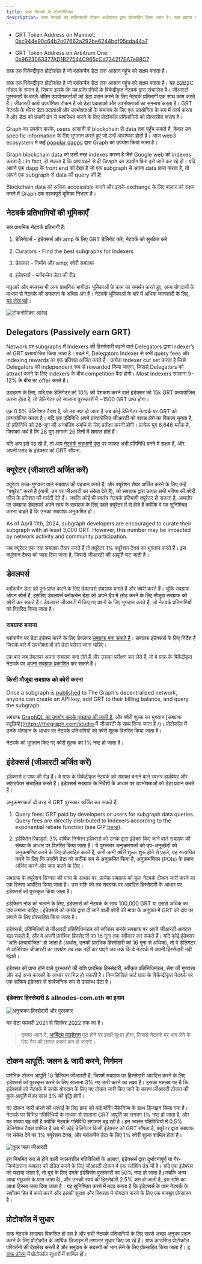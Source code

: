 ```yaml
---
title: ग्राफ नेटवर्क के टोकनोमिक्स
description: ग्राफ़ नेटवर्क को शक्तिशाली टोकन अर्थशास्त्र द्वारा प्रोत्साहित किया जाता है। यहां बताया गया है कि कैसे GET, ग्राफ़ का मूल कार्य उपयोगिता टोकन काम करता है।
---
```


- GRT Token Address on Mainnet: [0xc944e90c64b2c07662a292be6244bdf05cda44a7](https://etherscan.io/token/0xc944e90c64b2c07662a292be6244bdf05cda44a7)

- GRT Token Address on Arbitrum One: [0x9623063377AD1B27544C965cCd7342f7EA7e88C7](https://arbiscan.io/token/0x9623063377ad1b27544c965ccd7342f7ea7e88c7)

ग्राफ़ एक विकेन्द्रीकृत प्रोटोकॉल है जो ब्लॉकचैन डेटा तक आसान पहुंच को सक्षम बनाता है।

ग्राफ़ एक विकेन्द्रीकृत प्रोटोकॉल है जो ब्लॉकचैन डेटा तक आसान पहुंच को सक्षम बनाता है। यह B2B2C मॉडल के समान है, सिवाय इसके कि यह प्रतिभागियों के विकेंद्रीकृत नेटवर्क द्वारा संचालित है। जीआरटी पुरस्कारों के बदले अंतिम उपयोगकर्ताओं को डेटा प्रदान करने के लिए नेटवर्क प्रतिभागी एक साथ काम करते हैं। जीआरटी कार्य उपयोगिता टोकन है जो डेटा प्रदाताओं और उपभोक्ताओं का समन्वय करता है। GRT नेटवर्क के भीतर डेटा प्रदाताओं और उपभोक्ताओं के समन्वय के लिए एक उपयोगिता के रूप में कार्य करता है और डेटा को प्रभावी ढंग से व्यवस्थित करने के लिए प्रोटोकॉल प्रतिभागियों को प्रोत्साहित करता है।

Graph का उपयोग करके, users आसानी से blockchain से data तक पहुँच सकते हैं, केवल उन specific information के लिए भुगतान करते हुए जो उन्हें आवश्यक होती है। आज web3 ecosystem में कई [popular dapps](https://thegraph.com/explorer) द्वारा Graph का उपयोग किया जाता है।

Graph blockchain data को उसी तरह indexes करता है जैसे Google web को indexes करता है। In fact, हो सकता है कि आप पहले से ही Graph का उपयोग बिना इसे जाने कर रहे हों। यदि आपने एक dapp के front end को देखा है जो एक subgraph से अपना data प्राप्त करता है, तो आपने एक subgraph से data की query की है!

Blockchain data को अधिक accessible बनाने और इसके exchange के लिए बाज़ार को सक्षम करने में Graph एक महत्वपूर्ण भूमिका निभाता है।

## नेटवर्क प्रतिभागियों की भूमिकाएँ

चार प्राथमिक नेटवर्क प्रतिभागी हैं:

1.  डेलिगेटर्स - इंडेक्सर्स और amp के लिए GRT डेलिगेट करें; नेटवर्क को सुरक्षित करें

2.  Curators - Find the best subgraphs for Indexers

3.  डेवलपर - निर्माण और amp; क्वेरी सबग्राफ

4.  इंडेक्सर्स - ब्लॉकचेन डेटा की रीढ़

मछुआरे और मध्यस्थ भी अन्य प्राथमिक भागीदार भूमिकाओं के काम का समर्थन करते हुए, अन्य योगदानों के माध्यम से नेटवर्क की सफलता के अभिन्न अंग हैं। नेटवर्क भूमिकाओं के बारे में अधिक जानकारी के लिए, [यह लेख पढ़ें](https://thegraph.com/blog/the-graph-grt-token-economics/)।

![टोकनोमिक्स आरेख](/img/updated-tokenomics-image.png)

## Delegators (Passively earn GRT)

Network पर subgraphs में Indexers की हिस्सेदारी बढ़ाने वाले Delegators द्वारा Indexer’s को GRT प्रत्यायोजित किया जाता है। बदले में, Delegators Indexer से सभी query fees और indexing rewards का एक प्रतिशत अर्जित करते हैं। प्रत्येक Indexer cut set करता है जिसे Delegators को independent रूप से rewarded किया जाएगा, जिससे Delegators को attract करने के लिए Indexers के बीच competition पैदा होगी। Most Indexers सालाना 9-12% के बीच का offer करते हैं।

उदाहरण के लिए, यदि एक डेलिगेटर को 10% की पेशकश करने वाले इंडेक्सर को 15k GRT प्रत्यायोजित करना होता है, तो डेलिगेटर को सालाना पुरस्कारों में ~1500 GRT प्राप्त होगा।

एक 0.5% डेलिगेशन टैक्स है, जो तब नष्ट हो जाता है जब कोई डेलिगेटर नेटवर्क पर GRT को प्रत्यायोजित करता है। यदि एक प्रतिनिधि अपने प्रत्यायोजित जीआरटी को वापस लेने का विकल्प चुनता है, तो प्रतिनिधि को 28-युग की अनबंडिंग अवधि के लिए प्रतीक्षा करनी होगी। प्रत्येक युग 6,646 ब्लॉक है, जिसका अर्थ है कि 28 युग लगभग 26 दिनों में समाप्त होते हैं।

यदि आप इसे पढ़ रहे हैं, तो आप [नेटवर्क सहभागी पृष्ठ](https://thegraph.com/explorer/participants/indexers) पर जाकर अभी प्रतिनिधि बनने में सक्षम हैं, और अपनी पसंद के इंडेक्सर को GRT सौंपना.

## क्यूरेटर (जीआरटी अर्जित करें)

क्यूरेटर उच्च-गुणवत्ता वाले सबग्राफ की पहचान करते हैं, और क्यूरेशन शेयर अर्जित करने के लिए उन्हें "क्यूरेट" करते हैं (यानी, उन पर जीआरटी का संकेत देते हैं), जो सबग्राफ द्वारा उत्पन्न सभी भविष्य की क्वेरी फीस के प्रतिशत की गारंटी देते हैं। जबकि कोई भी स्वतंत्र नेटवर्क प्रतिभागी क्यूरेटर हो सकता है, आमतौर पर सबग्राफ डेवलपर्स अपने स्वयं के सबग्राफ के लिए पहले क्यूरेटर में से होते हैं क्योंकि वे यह सुनिश्चित करना चाहते हैं कि उनका सबग्राफ अनुक्रमित हो।

As of April 11th, 2024, subgraph developers are encouraged to curate their subgraph with at least 3,000 GRT. However, this number may be impacted by network activity and community participation.

जब क्यूरेटर एक नया सबग्राफ तैयार करते हैं तो क्यूरेटर 1% क्यूरेशन टैक्स का भुगतान करते हैं। इस क्यूरेशन टैक्स को जला दिया जाता है, जिससे जीआरटी की आपूर्ति घट जाती है।

## डेवलपर्स

ब्लॉकचैन डेटा को पुनः प्राप्त करने के लिए डेवलपर्स सबग्राफ बनाते हैं और क्वेरी करते हैं। चूंकि सबग्राफ ओपन सोर्स हैं, इसलिए डेवलपर्स ब्लॉकचेन डेटा को अपने डैप में लोड करने के लिए मौजूदा सबग्राफ को क्वेरी कर सकते हैं। डेवलपर्स जीआरटी में किए गए प्रश्नों के लिए भुगतान करते हैं, जो नेटवर्क प्रतिभागियों को वितरित किया जाता है।

### सबग्राफ बनाना

ब्लॉकचैन पर डेटा इंडेक्स करने के लिए डेवलपर [सबग्राफ बना सकते हैं](/developing/creating-a-subgraph/)। सबग्राफ इंडेक्सर्स के लिए निर्देश हैं जिसके बारे में उपभोक्ताओं को डेटा परोसा जाना चाहिए।

एक बार जब डेवलपर अपना सबग्राफ बना लेते हैं और उसका परीक्षण कर लेते हैं, तो वे ग्राफ़ के विकेंद्रीकृत नेटवर्क पर [अपना सबग्राफ़ प्रकाशित](/publishing/publishing-a-subgraph/) कर सकते हैं।

### किसी मौजूदा सबग्राफ को क्वेरी करना

Once a subgraph is [published](/publishing/publishing-a-subgraph/) to The Graph's decentralized network, anyone can create an API key, add GRT to their billing balance, and query the subgraph.

सबग्राफ [GraphQL का उपयोग करके पूछताछ की जाती है](/querying/querying-the-graph/), और क्वेरी शुल्क का भुगतान [सबग्राफ स्टूडियो](https://thegraph.com/studio में जीआरटी के साथ किया जाता है /)। प्रोटोकॉल में उनके योगदान के आधार पर नेटवर्क प्रतिभागियों को क्वेरी शुल्क वितरित किया जाता है।

नेटवर्क को भुगतान किए गए क्वेरी शुल्क का 1% नष्ट हो जाता है।

## इंडेक्सर्स (जीआरटी अर्जित करें)

इंडेक्सर्स द ग्राफ की रीढ़ हैं। वे ग्राफ़ के विकेंद्रीकृत नेटवर्क को सशक्त बनाने वाले स्वतंत्र हार्डवेयर और सॉफ़्टवेयर संचालित करते हैं। इंडेक्सर्स सबग्राफ के निर्देशों के आधार पर उपभोक्ताओं को डेटा प्रदान करते हैं।

अनुक्रमणकर्ता दो तरह से GRT पुरस्कार अर्जित कर सकते हैं:

1.  Query fees: GRT paid by developers or users for subgraph data queries. Query fees are directly distributed to Indexers according to the exponential rebate function (see GIP [here](https://forum.thegraph.com/t/gip-0051-exponential-query-fee-rebates-for-indexers/4162)).

2.  इंडेक्सिंग रिवार्ड्स: 3% वार्षिक निर्गमन इंडेक्सर्स को उनके द्वारा इंडेक्स किए जाने वाले सबग्राफ की संख्या के आधार पर वितरित किया जाता है। ये पुरस्कार अनुक्रमणकों को उप-अनुच्छेदों को अनुक्रमणित करने के लिए प्रोत्साहित करते हैं, कभी-कभी क्वेरी शुल्क शुरू होने से पहले, यह सत्यापित करने के लिए कि उन्होंने डेटा को सटीक रूप से अनुक्रमित किया है, अनुक्रमणिका (POIs) के प्रमाण अर्जित करने और जमा करने के लिए।

सबग्राफ के क्यूरेशन सिग्नल की मात्रा के आधार पर, प्रत्येक सबग्राफ को कुल नेटवर्क टोकन जारी करने का एक हिस्सा आवंटित किया जाता है। उस राशि को तब सबग्राफ पर आवंटित हिस्सेदारी के आधार पर इंडेक्सर्स को पुरस्कृत किया जाता है।

इंडेक्सिंग नोड को चलाने के लिए, इंडेक्सर्स को नेटवर्क के साथ 100,000 GRT या उससे अधिक का दांव लगाना चाहिए। इंडेक्सर्स को उनके द्वारा दी जाने वाली क्वेरी की मात्रा के अनुपात में GRT को दांव पर लगाने के लिए प्रोत्साहित किया जाता है।

इंडेक्सर्स, प्रतिनिधियों से जीआरटी प्रतिनिधिमंडल को स्वीकार करके सबग्राफ पर अपने जीआरटी आवंटन बढ़ा सकते हैं, और वे अपनी प्रारंभिक हिस्सेदारी का 16 गुना तक स्वीकार कर सकते हैं। यदि कोई इंडेक्सर "अति-प्रत्यायोजित" हो जाता है (अर्थात्, उनकी प्रारंभिक हिस्सेदारी का 16 गुना से अधिक), तो वे डेलिगेटर से अतिरिक्त जीआरटी का उपयोग तब तक नहीं कर पाएंगे जब तक कि वे नेटवर्क में अपनी हिस्सेदारी नहीं बढ़ाते।

इंडेक्सर को प्राप्त होने वाले पुरस्कारों की राशि प्रारंभिक हिस्सेदारी, स्वीकृत प्रतिनिधिमंडल, सेवा की गुणवत्ता और कई अन्य कारकों के आधार पर भिन्न हो सकती है। निम्नलिखित चार्ट ग्राफ़ के विकेन्द्रीकृत नेटवर्क पर एक सक्रिय इंडेक्सर से सार्वजनिक रूप से उपलब्ध डेटा है।

### इंडेक्सर हिस्सेदारी & allnodes-com.eth का इनाम

![अनुक्रमण हिस्सेदारी और पुरस्कार](/img/indexing-stake-and-income.png)

यह डेटा फरवरी 2021 से सितंबर 2022 तक का है।

> कृपया ध्यान दें, [आर्बिट्रम माइग्रेशन](https://forum.thegraph.com/t/gip-0037-the-graph-arbitrum-deployment-with-linear-rewards-minted-in-l2/3551) पूरा होने पर इसमें सुधार होगा, जिससे नेटवर्क पर भाग लेने के लिए गैस की लागत काफी कम हो जाएगी।

## टोकन आपूर्ति: जलन & जारी करने, निर्गमन

प्रारंभिक टोकन आपूर्ति 10 बिलियन जीआरटी है, जिसमें सबग्राफ पर हिस्सेदारी आवंटित करने के लिए इंडेक्सर्स को पुरस्कृत करने के लिए सालाना 3% नए जारी करने का लक्ष्य है। इसका मतलब यह है कि इंडेक्सर्स को नेटवर्क में उनके योगदान के लिए नए टोकन जारी किए जाने के कारण जीआरटी टोकन की कुल आपूर्ति में हर साल 3% की वृद्धि होगी।

नए टोकन जारी करने की भरपाई के लिए ग्राफ को कई बर्निंग मैकेनिज्म के साथ डिजाइन किया गया है। नेटवर्क पर विभिन्न गतिविधियों के माध्यम से सालाना GRT आपूर्ति का लगभग 1% नष्ट हो जाता है, और यह संख्या बढ़ रही है क्योंकि नेटवर्क गतिविधि लगातार बढ़ रही है। इन ज्वलंत गतिविधियों में 0.5% डेलिगेशन टैक्स शामिल है जब भी कोई डेलिगेटर किसी इंडेक्सर को GRT सौंपता है, क्यूरेटर द्वारा सबग्राफ पर संकेत देने पर 1% क्यूरेशन टैक्स, और ब्लॉकचैन डेटा के लिए 1% क्वेरी शुल्क शामिल होता है।

![कुल जला जीआरटी](/img/total-burned-grt.jpeg)

इन नियमित रूप से होने वाली ज्वलनशील गतिविधियों के अलावा, इंडेक्सर्स द्वारा दुर्भावनापूर्ण या गैर-जिम्मेदाराना व्यवहार को दंडित करने के लिए जीआरटी टोकन में एक स्लेशिंग तंत्र भी है। यदि एक इंडेक्सर को घटाया जाता है, तो युग के लिए उनके इंडेक्सिंग पुरस्कारों का 50% नष्ट हो जाता है (जबकि अन्य आधा मछुआरे के पास जाता है), और उनकी स्वयं की हिस्सेदारी 2.5% कम हो जाती है, इस राशि का आधा हिस्सा जला दिया जाता है। यह सुनिश्चित करने में मदद करता है कि इंडेक्सर्स के पास नेटवर्क के सर्वोत्तम हित में कार्य करने और इसकी सुरक्षा और स्थिरता में योगदान करने के लिए एक मजबूत प्रोत्साहन है।

## प्रोटोकॉल में सुधार

ग्राफ नेटवर्क लगातार विकसित हो रहा है और सभी नेटवर्क प्रतिभागियों के लिए सबसे अच्छा अनुभव प्रदान करने के लिए प्रोटोकॉल के आर्थिक डिजाइन में लगातार सुधार किए जा रहे हैं। ग्राफ काउंसिल प्रोटोकॉल परिवर्तनों की देखरेख करती है और समुदाय के सदस्यों को भाग लेने के लिए प्रोत्साहित किया जाता है। [द ग्राफ़ फ़ोरम](https://forum.thegraph.com/) में प्रोटोकॉल सुधारों में शामिल हों।
